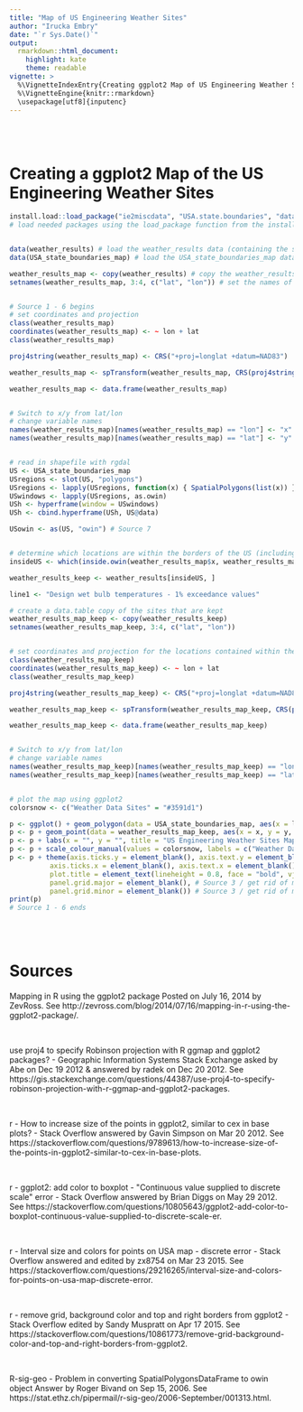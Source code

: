 ```yaml
---
title: "Map of US Engineering Weather Sites"
author: "Irucka Embry"
date: "`r Sys.Date()`"
output:
  rmarkdown::html_document:
    highlight: kate
    theme: readable
vignette: >
  %\VignetteIndexEntry{Creating ggplot2 Map of US Engineering Weather Sites}
  %\VignetteEngine{knitr::rmarkdown}
  \usepackage[utf8]{inputenc}
---
```


<br />
<br />

# Creating a ggplot2 Map of the US Engineering Weather Sites

```r
install.load::load_package("ie2miscdata", "USA.state.boundaries", "data.table", "spatstat", "sp", "rgdal", "ggplot2", "spatstat.geom", "maptools")
# load needed packages using the load_package function from the install.load package (it is assumed that you have already installed these packages)


data(weather_results) # load the weather_results data (containing the site information for US weather stations)
data(USA_state_boundaries_map) # load the USA_state_boundaries_map data (for the US map)

weather_results_map <- copy(weather_results) # copy the weather_results using data.table
setnames(weather_results_map, 3:4, c("lat", "lon")) # set the names of columns 3 and 4 using data.table


# Source 1 - 6 begins
# set coordinates and projection
class(weather_results_map)
coordinates(weather_results_map) <- ~ lon + lat
class(weather_results_map)

proj4string(weather_results_map) <- CRS("+proj=longlat +datum=NAD83")

weather_results_map <- spTransform(weather_results_map, CRS(proj4string(USA_state_boundaries_map)))

weather_results_map <- data.frame(weather_results_map)


# Switch to x/y from lat/lon
# change variable names
names(weather_results_map)[names(weather_results_map) == "lon"] <- "x"
names(weather_results_map)[names(weather_results_map) == "lat"] <- "y"


# read in shapefile with rgdal
US <- USA_state_boundaries_map
USregions <- slot(US, "polygons")
USregions <- lapply(USregions, function(x) { SpatialPolygons(list(x)) })
USwindows <- lapply(USregions, as.owin)
USh <- hyperframe(window = USwindows)
USh <- cbind.hyperframe(USh, US@data)

USowin <- as(US, "owin") # Source 7


# determine which locations are within the borders of the US (including Alaska, Hawai'i, and Puerto Rico)
insideUS <- which(inside.owin(weather_results_map$x, weather_results_map$y, USowin)) # Source 7

weather_results_keep <- weather_results[insideUS, ]

line1 <- "Design wet bulb temperatures - 1% exceedance values"

# create a data.table copy of the sites that are kept
weather_results_map_keep <- copy(weather_results_keep)
setnames(weather_results_map_keep, 3:4, c("lat", "lon"))


# set coordinates and projection for the locations contained within the US
class(weather_results_map_keep)
coordinates(weather_results_map_keep) <- ~ lon + lat
class(weather_results_map_keep)

proj4string(weather_results_map_keep) <- CRS("+proj=longlat +datum=NAD83")

weather_results_map_keep <- spTransform(weather_results_map_keep, CRS(proj4string(USA_state_boundaries_map)))

weather_results_map_keep <- data.frame(weather_results_map_keep)


# Switch to x/y from lat/lon
# change variable names
names(weather_results_map_keep)[names(weather_results_map_keep) == "lon"] <- "x"
names(weather_results_map_keep)[names(weather_results_map_keep) == "lat"] <- "y"


# plot the map using ggplot2
colorsnow <- c("Weather Data Sites" = "#3591d1")

p <- ggplot() + geom_polygon(data = USA_state_boundaries_map, aes(x = long, y = lat, group = group), colour = "black", fill = "white")
p <- p + geom_point(data = weather_results_map_keep, aes(x = x, y = y, color = "Weather Data Sites"))
p <- p + labs(x = "", y = "", title = "US Engineering Weather Sites Map")
p <- p + scale_colour_manual(values = colorsnow, labels = c("Weather Data Sites"), name = "Legend")
p <- p + theme(axis.ticks.y = element_blank(), axis.text.y = element_blank(), # get rid of x ticks/text
          axis.ticks.x = element_blank(), axis.text.x = element_blank(), # get rid of y ticks/text
          plot.title = element_text(lineheight = 0.8, face = "bold", vjust = 1), # make title bold and add space
          panel.grid.major = element_blank(), # Source 3 / get rid of major grid
          panel.grid.minor = element_blank()) # Source 3 / get rid of minor grid
print(p)
# Source 1 - 6 ends
```

<br />
<br />

# Sources

Mapping in R using the ggplot2 package Posted on July 16, 2014 by ZevRoss. See http://zevross.com/blog/2014/07/16/mapping-in-r-using-the-ggplot2-package/.

<br />

use proj4 to specify Robinson projection with R ggmap and ggplot2 packages? - Geographic Information Systems Stack Exchange asked by Abe on Dec 19 2012 & answered by radek on Dec 20 2012. See https://gis.stackexchange.com/questions/44387/use-proj4-to-specify-robinson-projection-with-r-ggmap-and-ggplot2-packages.

<br />

r - How to increase size of the points in ggplot2, similar to cex in base plots? - Stack Overflow answered by Gavin Simpson on Mar 20 2012. See https://stackoverflow.com/questions/9789613/how-to-increase-size-of-the-points-in-ggplot2-similar-to-cex-in-base-plots.

<br />

r - ggplot2: add color to boxplot - &quot;Continuous value supplied to discrete scale&quot; error - Stack Overflow answered by Brian Diggs on May 29 2012. See https://stackoverflow.com/questions/10805643/ggplot2-add-color-to-boxplot-continuous-value-supplied-to-discrete-scale-er.

<br />

r - Interval size and colors for points on USA map - discrete error - Stack Overflow answered and edited by zx8754 on Mar 23 2015. See https://stackoverflow.com/questions/29216265/interval-size-and-colors-for-points-on-usa-map-discrete-error.

<br />

r - remove grid, background color and top and right borders from ggplot2 - Stack Overflow edited by Sandy Muspratt on Apr 17 2015. See https://stackoverflow.com/questions/10861773/remove-grid-background-color-and-top-and-right-borders-from-ggplot2.

<br />

R-sig-geo - Problem in converting SpatialPolygonsDataFrame to owin object Answer by Roger Bivand on Sep 15, 2006. See https://stat.ethz.ch/pipermail/r-sig-geo/2006-September/001313.html.
